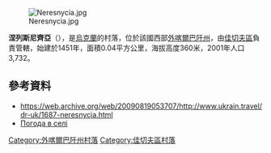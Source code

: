 [[Image:Neresnycia.jpg|right]]

'''涅列斯尼齊亞'''（{{lang-uk|Нересниця}}），是[[烏克蘭|烏克蘭]]的村落，位於該國西部[[外喀爾巴阡州|外喀爾巴阡州]]，由[[佳切夫區|佳切夫區]]負責管轄，始建於1451年，面積0.04平方公里，海拔高度360米，2001年人口3,732。

{{coord|48|7|2|N|23|46|9|E|scale:30000|display=title}}

==參考資料==
* https://web.archive.org/web/20090819053707/http://www.ukrain.travel/dr-uk/1687-neresnycja.html
* [http://weather.in.ua/ua/zakarpatskaja/16777 Погода в селі ] {{Wayback|url=http://weather.in.ua/ua/zakarpatskaja/16777 |date=20161106041534 }}

{{DEFAULTSORT:Нересниця}}

[[Category:外喀爾巴阡州村落|Category:外喀爾巴阡州村落]]
[[Category:佳切夫區村落|Category:佳切夫區村落]]


{{Zakarpattia-geo-stub}}